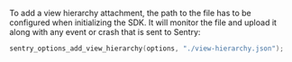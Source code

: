 To add a view hierarchy attachment, the path to the file has to be configured when initializing the SDK. It will monitor the file and upload it along with any event or crash that is sent to Sentry:

```c
sentry_options_add_view_hierarchy(options, "./view-hierarchy.json");
```
